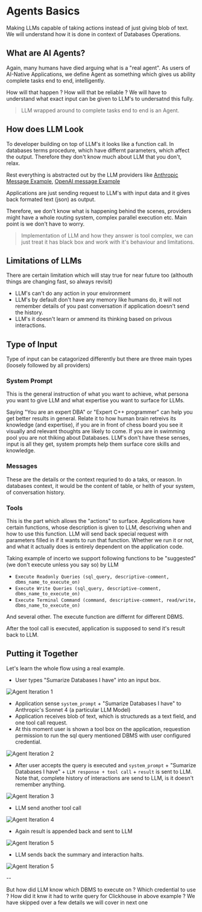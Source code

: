 
# Agents Basics
Making LLMs capable of taking actions instead of just giving blob of text. We will understand how it is done in context of Databases Operations.

## What are AI Agents?
Again, many humans have died arguing what is a "real agent". As users of AI-Native Applications, we define Agent as something which gives us ability complete tasks end to end, intelligently.

How will that happen ? How will that be reliable ? We will have to understand what exact input can be given to LLM's to undersatnd this fully.

> LLM wrapped around to complete tasks end to end is an Agent.


## How does LLM Look 
To developer building on top of LLM's it looks like a function call. In databases terms procedure, which have differnt parameters, which affect the output.
Therefore they don't know much about LLM that you don't, relax.

Rest everything is abstracted out by the LLM providers like [Anthropic Message Example](https://docs.anthropic.com/en/api/messages-examples), [OpenAI message Example](https://platform.openai.com/docs/guides/text)

Applications are just sending request to LLM's with input data and it gives back formated text (json) as output.

Therefore, we don't know what is happening behind the scenes, providers might have a whole routing system, complex parallel execution etc. Main point is we don't have to worry.

> Implementation of LLM and how they answer is tool complex, we can just treat it has black box and work with it's behaviour and limitations.

## Limitations of LLMs
There are certain limitation which will stay true for near future too (althouth things are changing fast, so always revisit)

- LLM's can't do any action in your environment
- LLM's by default don't have any memory like humans do, it will not remember details of you past conversation if application doesn't send the history.
- LLM's it doesn't learn or ammend its thinking based on privous interactions.

## Type of Input
Type of input can be catagorized differently but there are three main types (loosely followed by all providers)

### System Prompt 
This is the general instruction of what you want to achieve, what persona you want to give LLM and what expertise you want to surface for LLMs.

Saying "You are an expert DBA" or "Expert C++ programmer" can help you get better results in general.
Relate it to how human brain retreivs its knowledge (and expertise), if you are in front of chess board you see it visually and relevant thoughts are likely to come. If you are in swimming pool you are not thiking about Databases. LLM's don't have these senses, input is all they get, system prompts help them surface core skills and knowledge.

### Messages 
These are the details or the context requried to do a taks, or reason. In databases context, it would be the content of table, or helth of your system, of conversation history.

### Tools
This is the part which allows the "actions" to surface. Applications have certain functions, whose description is given to LLM, descriving when and how to use this function. LLM will send back special request with parameters filled in if it wants to run that function. 
Whether we run it or not, and what it actually does is entirely dependent on the application code.

Taking example of incerto we support following functions to be "suggested" (we don't execute unless you say so) by LLM 

- `Execute Readonly Queries (sql_query, descriptive-comment, dbms_name_to_execute_on)`
- `Execute Write Queries (sql_query, descriptive-comment, dbms_name_to_execute_on)`
- `Execute Terminal Command (command, descriptive-comment, read/write, dbms_name_to_execute_on)`

And several other. The execute function are differnt for different DBMS.

After the tool call is executed, application is supposed to send it's result back to LLM. 

## Putting it Together
Let's learn the whole flow using a real example. 

- User types "Sumarize Databases I have" into an input box.

<div className="my-4">
  <Image
    src="/ agent_iteration_1.png"
    alt="Agent Iteration 1"
    width={600}
    height={400}
    className="rounded-lg"
  />
</div>

- Application sense `system_prompt` + "Sumarize Databases I have" to Anthropic's Sonnet 4 (a particular LLM Model)
- Application receives blob of text, which is structureds as a text field, and one tool call request.
- At this moment user is shown a tool box on the application, requestion permission to run the sql query mentioned DBMS with user configured credential.

<div className="my-4">
  <Image
    src="/ agent_iteration_2.png"
    alt="Agent Iteration 2"
    width={600}
    height={400}
    className="rounded-lg"
  />
</div>

- After user accepts the query is executed and  `system_prompt` + "Sumarize Databases I have" + `LLM response + tool call` + `result` is sent to LLM. Note that, complete history of interactions are send to LLM, is it doesn't remember anything.

<div className="my-4">
  <Image
    src="/ agent_iteration_3.png"
    alt="Agent Iteration 3"
    width={600}
    height={400}
    className="rounded-lg"
  />
</div>

- LLM send another tool call

<div className="my-4">
  <Image
    src="/ agent_iteration_4.png"
    alt="Agent Iteration 4"
    width={600}
    height={400}
    className="rounded-lg"
  />
</div>

- Again result is appended back and sent to LLM
<div className="my-4">
  <Image
    src="/second_tool.png"
    alt="Agent Iteration 5"
    width={600}
    height={400}
    className="rounded-lg"
  />
</div>

- LLM sends back the summary and interaction halts. 
<div className="my-4">
  <Image
    src="/ agent_iteration_5.png"
    alt="Agent Iteration 5"
    width={600}
    height={400}
    className="rounded-lg"
  />
</div>

-- 

But how did LLM know which DBMS to execute on ? Which credential to use ? How did it knw it had to write query for Clickhouse in above example ? 
We have skipped over a few details we will cover in next one


